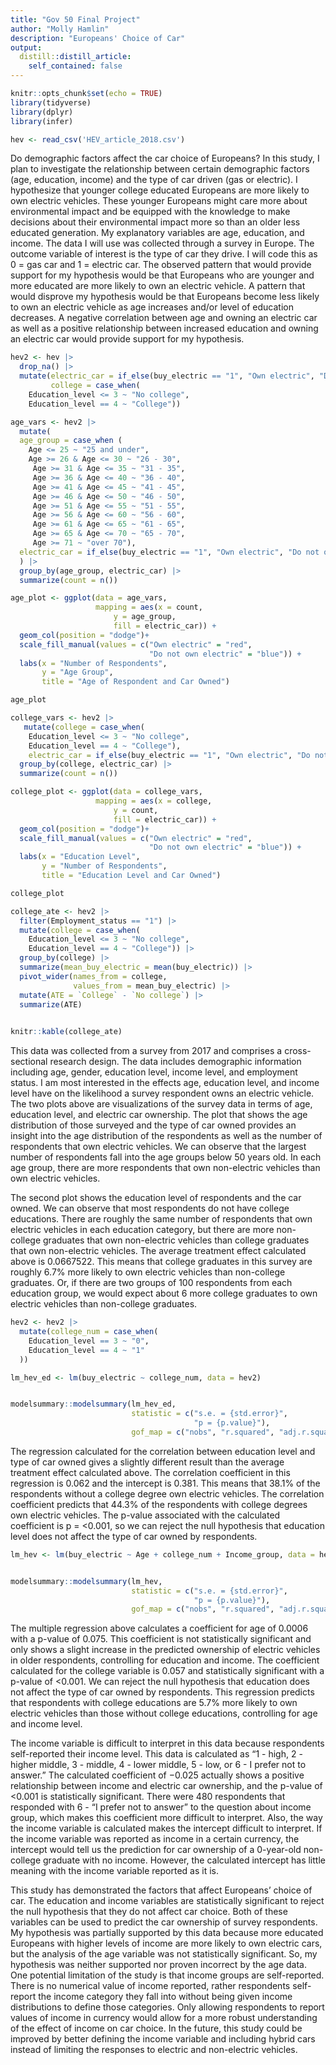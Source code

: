 ```yaml
---
title: "Gov 50 Final Project"
author: "Molly Hamlin"
description: "Europeans' Choice of Car"
output:
  distill::distill_article:
    self_contained: false
---
```

```r
knitr::opts_chunk$set(echo = TRUE)
library(tidyverse)
library(dplyr)
library(infer)

hev <- read_csv('HEV_article_2018.csv')

```
Do demographic factors affect the car choice of Europeans? In this study, I plan to investigate the relationship between certain demographic factors (age, education, income) and the type of car driven (gas or electric). I hypothesize that younger college educated Europeans are more likely to own electric vehicles. These younger Europeans might care more about environmental impact and be equipped with the knowledge to make decisions about their environmental impact more so than an older less educated generation. My explanatory variables are age, education, and income. The data I will use was collected through a survey in Europe. The outcome variable of interest is the type of car they drive. I will code this as 0 = gas car and 1 = electric car. The observed pattern that would provide support for my hypothesis would be that Europeans who are younger and more educated  are more likely to own an electric vehicle. A pattern that would disprove my hypothesis would be that Europeans become less likely to own an electric vehicle as age increases and/or level of education decreases. A negative correlation between age and owning an electric car as well as a positive relationship between increased education and owning an electric car would provide support for my hypothesis.

```r
hev2 <- hev |>
  drop_na() |>
  mutate(electric_car = if_else(buy_electric == "1", "Own electric", "Do not own electric"),
         college = case_when(
    Education_level <= 3 ~ "No college",
    Education_level == 4 ~ "College"))

```

```r
age_vars <- hev2 |>
  mutate(
  age_group = case_when (
    Age <= 25 ~ "25 and under",
    Age >= 26 & Age <= 30 ~ "26 - 30",
     Age >= 31 & Age <= 35 ~ "31 - 35",
     Age >= 36 & Age <= 40 ~ "36 - 40",
     Age >= 41 & Age <= 45 ~ "41 - 45",
     Age >= 46 & Age <= 50 ~ "46 - 50",
     Age >= 51 & Age <= 55 ~ "51 - 55",
     Age >= 56 & Age <= 60 ~ "56 - 60",
     Age >= 61 & Age <= 65 ~ "61 - 65",
     Age >= 65 & Age <= 70 ~ "65 - 70",
     Age >= 71 ~ "over 70"),
  electric_car = if_else(buy_electric == "1", "Own electric", "Do not own electric")
  ) |>
  group_by(age_group, electric_car) |>
  summarize(count = n())

age_plot <- ggplot(data = age_vars,
                   mapping = aes(x = count,
                       y = age_group, 
                       fill = electric_car)) +
  geom_col(position = "dodge")+
  scale_fill_manual(values = c("Own electric" = "red",
                               "Do not own electric" = "blue")) +
  labs(x = "Number of Respondents",
       y = "Age Group",
       title = "Age of Respondent and Car Owned")

age_plot

```

```r
college_vars <- hev2 |>
   mutate(college = case_when(
    Education_level <= 3 ~ "No college",
    Education_level == 4 ~ "College"),
    electric_car = if_else(buy_electric == "1", "Own electric", "Do not own electric"))|>
  group_by(college, electric_car) |>
  summarize(count = n())

college_plot <- ggplot(data = college_vars,
                   mapping = aes(x = college,
                       y = count,
                       fill = electric_car)) +
  geom_col(position = "dodge")+
  scale_fill_manual(values = c("Own electric" = "red",
                               "Do not own electric" = "blue")) +
  labs(x = "Education Level",
       y = "Number of Respondents",
       title = "Education Level and Car Owned")

college_plot

```


```r
college_ate <- hev2 |>
  filter(Employment_status == "1") |>
  mutate(college = case_when(
    Education_level <= 3 ~ "No college",
    Education_level == 4 ~ "College")) |>
  group_by(college) |>
  summarize(mean_buy_electric = mean(buy_electric)) |>
  pivot_wider(names_from = college,
              values_from = mean_buy_electric) |>
  mutate(ATE = `College` - `No college`) |>
  summarize(ATE)
  

knitr::kable(college_ate)
```

  This data was collected from a survey from 2017 and comprises a cross-sectional research design. The data includes demographic information including age, gender, education level, income level, and employment status. I am most interested in the effects age, education level, and income level have on the likelihood a survey respondent owns an electric vehicle. The two plots above are visualizations of the survey data in terms of age, education level, and electric car ownership. The plot that shows the age distribution of those surveyed and the type of car owned provides an insight into the age distribution of the respondents as well as the number of respondents that own electric vehicles. We can observe that the largest number of respondents fall into the age groups below 50 years old. In each age group, there are more respondents that own non-electric vehicles than own electric vehicles.
  
  The second plot shows the education level of respondents and the car owned. We can observe that most respondents do not have college educations. There are roughly the same number of respondents that own electric vehicles in each education category, but there are more non-college graduates that own non-electric vehicles than college graduates that own non-electric vehicles. The average treatment effect calculated above is 0.0667522. This means that college graduates in this survey are roughly 6.7% more likely to own electric vehicles than non-college graduates. Or, if there are two groups of 100 respondents from each education group, we would expect about 6 more college graduates to own electric vehicles than non-college graduates. 


```r
hev2 <- hev2 |>
  mutate(college_num = case_when(
    Education_level == 3 ~ "0",
    Education_level == 4 ~ "1"
  ))

```

```r

lm_hev_ed <- lm(buy_electric ~ college_num, data = hev2)


modelsummary::modelsummary(lm_hev_ed,
                           statistic = c("s.e. = {std.error}",
                                         "p = {p.value}"),
                           gof_map = c("nobs", "r.squared", "adj.r.squared"))

```

  The regression calculated for the correlation between education level and type of car owned gives a slightly different result than the average treatment effect calculated above. The correlation coefficient in this regression is 0.062 and the intercept is 0.381. This means that 38.1% of the respondents without a college degree own electric vehicles. The correlation coefficient predicts that 44.3% of the respondents with college degrees own electric vehicles. The p-value associated with the calculated coefficient is  p = <0.001, so we can reject the null hypothesis that education level does not affect the type of car owned by respondents.


```r

lm_hev <- lm(buy_electric ~ Age + college_num + Income_group, data = hev2)


modelsummary::modelsummary(lm_hev,
                           statistic = c("s.e. = {std.error}",
                                         "p = {p.value}"),
                           gof_map = c("nobs", "r.squared", "adj.r.squared"))


```
  The multiple regression above calculates a coefficient for age of 0.0006 with a p-value of 0.075. This coefficient is not statistically significant and only shows a slight increase in the predicted ownership of electric vehicles in older respondents, controlling for education and income. The coefficient calculated for the college variable is 0.057 and statistically significant with a p-value of <0.001. We can reject the null hypothesis that education does not affect the type of car owned by respondents. This regression predicts that respondents with college educations are 5.7% more likely to own electric vehicles than those without college educations, controlling for age and income level.
  
  The income variable is difficult to interpret in this data because respondents self-reported their income level. This data is calculated as “1 - high, 2 - higher middle, 3 - middle, 4 - lower middle, 5 - low, or 6 - I prefer not to answer.” The calculated coefficient of −0.025 actually shows a positive relationship between income and electric car ownership, and the p-value of <0.001 is statistically significant. There were 480 respondents that responded with 6 - “I prefer not to answer” to the question about income group, which makes this coefficient more difficult to interpret. Also, the way the income variable is calculated makes the intercept difficult to interpret. If the income variable was reported as income in a certain currency, the intercept would tell us the prediction for car ownership of a 0-year-old non-college graduate with no income. However, the calculated intercept has little meaning with the income variable reported as it is.
  
  This study has demonstrated the factors that affect Europeans’ choice of car. The education and income variables are statistically significant to reject the null hypothesis that they do not affect car choice. Both of these variables can be used to predict the car ownership of survey respondents. My hypothesis was partially supported by this data because more educated Europeans with higher levels of income are more likely to own electric cars, but the analysis of the age variable was not statistically significant. So, my hypothesis was neither supported nor proven incorrect by the age data. One potential limitation of the study is that income groups are self-reported. There is no numerical value of income reported, rather respondents self-report the income category they fall into without being given income distributions to define those categories. Only allowing respondents to report values of income in currency would allow for a more robust understanding of the effect of income on car choice. In the future, this study could be improved by better defining the income variable and including hybrid cars instead of limiting the responses to electric and non-electric vehicles. 
